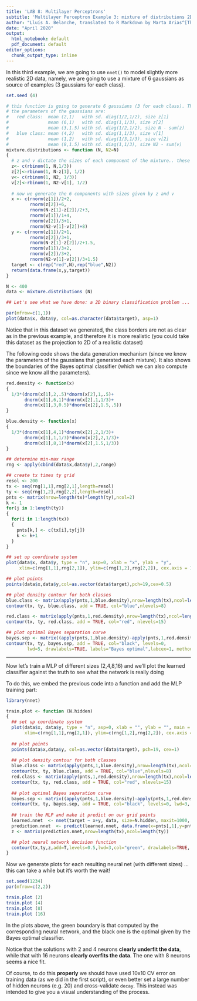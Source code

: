 ```yaml
---
title: 'LAB 8: Multilayer Perceptrons'
subtitle: 'Multilayer Perceptron Example 3: mixture of distributions 2D data'
author: "Lluís A. Belanche, translated to R Markdown by Marta Arias^[Thanks to Thomas Stibor for the excellent plotting code.]"
date: "April 2020"
output:
  html_notebook: default
  pdf_document: default
editor_options: 
  chunk_output_type: inline
---
```




In this third example, we are going to use `nnet()` to model slightly more realistic 2D data, namely, we are going to use a mixture of 6 gaussians as source of examples (3 gaussians for each class).

```r
set.seed (4)

# this function is going to generate 6 gaussians (3 for each class). The sizes are selected randomly;
# the parameters of the gaussians are: 
#   red class:  mean (2,1)   with sd. diag(1/2,1/2), size z[1]
#               mean (6,1)   with sd. diag(1,1/3), size z[2]
#               mean (3,1.5) with sd. diag(1/2,1/2), size N - sum(z)
#   blue class: mean (4,2)   with sd. diag(1,1/3), size v[1]
#               mean (1,2)   with sd. diag(1/3,1/3), size v[2]
#               mean (8,1.5) with sd. diag(1,1/3), size N2 - sum(v)
mixture.distributions <- function (N, N2=N)
{
  # z and v dictate the sizes of each component of the mixture.. these are selected randomly according to binomial distribution
  z<- c(rbinom(1, N,1/3))
  z[2]<-rbinom(1, N-z[1], 1/2)
  v<- c(rbinom(1, N2, 1/3))
  v[2]<-rbinom(1, N2-v[1], 1/2)
  
  # now we generate the 6 components with sizes given by z and v
  x <- c(rnorm(z[1])/2+2, 
         rnorm(z[2])+6, 
         rnorm(N-z[1]-z[2])/2+3, 
         rnorm(v[1])/1+4, 
         rnorm(v[2])/3+1,
         rnorm(N2-v[1]-v[2])+8)
  y <- c(rnorm(z[1])/2+1, 
         rnorm(z[2])/3+1, 
         rnorm(N-z[1]-z[2])/2+1.5, 
         rnorm(v[1])/3+2, 
         rnorm(v[2])/3+2,
         rnorm(N2-v[1]-v[2])/3+1.5)
  target <- c(rep("red",N),rep("blue",N2))
  return(data.frame(x,y,target))
}

N <- 400
data <- mixture.distributions (N)

## Let's see what we have done: a 2D binary classification problem ...

par(mfrow=c(1,1))
plot(data$x, data$y, col=as.character(data$target), asp=1)
```


Notice that in this dataset we generated, the class borders are not as clear as in the previous example, and therefore it is more realistic (you could take this dataset as the projection to 2D of a realistic dataset)

The following code shows the data generation mechanism (since we know the parameters of the gaussians that generated each mixture). It also shows the boundaries of the Bayes optimal classifier (which we can also compute since we know all the parameters).

```r
red.density <- function(x) 
{
  1/3*(dnorm(x[1],2,.5)*dnorm(x[2],1,.5)+
       dnorm(x[1],6,1)*dnorm(x[2],1,1/3)+
       dnorm(x[1],3,0.5)*dnorm(x[2],1.5,.5))
}

blue.density <- function(x) 
{
  1/3*(dnorm(x[1],4,1)*dnorm(x[2],2,1/3)+
       dnorm(x[1],1,1/3)*dnorm(x[2],2,1/3)+
       dnorm(x[1],8,1)*dnorm(x[2],1.5,1/3))
}

## determine min-max range
rng <- apply(cbind(data$x,data$y),2,range)

## create tx times ty grid 
resol <- 200
tx <- seq(rng[1,1],rng[2,1],length=resol)
ty <- seq(rng[1,2],rng[2,2],length=resol)
pnts <- matrix(nrow=length(tx)*length(ty),ncol=2)
k <- 1
for(j in 1:length(ty))
{
  for(i in 1:length(tx))
  {
    pnts[k,] <- c(tx[i],ty[j])
    k <- k+1
  }
}

## set up coordinate system
plot(data$x, data$y, type = "n", asp=0, xlab = "x", ylab = "y",
     xlim=c(rng[1,1],rng[2,1]), ylim=c(rng[1,2],rng[2,2]), cex.axis = 1.2, axes=TRUE)

## plot points
points(data$x,data$y,col=as.vector(data$target),pch=19,cex=0.5)

## plot density contour for both classes
blue.class <- matrix(apply(pnts,1,blue.density),nrow=length(tx),ncol=length(ty))
contour(tx, ty, blue.class, add = TRUE, col="blue",nlevels=8)

red.class <- matrix(apply(pnts,1,red.density),nrow=length(tx),ncol=length(ty))
contour(tx, ty, red.class, add = TRUE, col="red", nlevels=15)

## plot optimal Bayes separation curve
bayes.sep <- matrix((apply(pnts,1,blue.density)-apply(pnts,1,red.density)),nrow=length(tx),ncol=length(ty))
contour(tx, ty, bayes.sep, add = TRUE, col="black", levels=0, 
        lwd=5, drawlabels=TRUE, labels="Bayes optimal",labcex=1, method="edge")
```

***

Now let's train a MLP of different sizes (2,4,8,16) and we'll plot the learned classifier against the truth to see what the network is really doing

To do this, we embed the previous code into a function and add the MLP training part:

```r
library(nnet)

train.plot <- function (N.hidden)
{
  ## set up coordinate system
  plot(data$x, data$y, type = "n", asp=0, xlab = "", ylab = "", main = paste(N.hidden, "hidden neurons"),
       xlim=c(rng[1,1],rng[2,1]), ylim=c(rng[1,2],rng[2,2]), cex.axis = 1.2, axes=TRUE)
  
  ## plot points
  points(data$x,data$y, col=as.vector(data$target), pch=19, cex=1)
  
  ## plot density contour for both classes
  blue.class <- matrix(apply(pnts,1,blue.density),nrow=length(tx),ncol=length(ty))
  contour(tx, ty, blue.class, add = TRUE, col="blue",nlevels=8)
  red.class <- matrix(apply(pnts,1,red.density),nrow=length(tx),ncol=length(ty))
  contour(tx, ty, red.class, add = TRUE, col="red", nlevels=15)
  
  ## plot optimal Bayes separation curve
  bayes.sep <- matrix((apply(pnts,1,blue.density)-apply(pnts,1,red.density)),nrow=length(tx),ncol=length(ty))
  contour(tx, ty, bayes.sep, add = TRUE, col="black", levels=0, lwd=3, drawlabels=TRUE, method="edge")
  
  ## train the MLP and make it predict on our grid points
  learned.nnet  <- nnet(target ~ x+y, data, size=N.hidden, maxit=1000, trace=F)
  prediction.nnet  <- predict(learned.nnet, data.frame(x=pnts[,1],y=pnts[,2]))
  z <- matrix(prediction.nnet,nrow=length(tx),ncol=length(ty))

  ## plot neural network decision function
  contour(tx,ty,z,add=T,levels=0.5,lwd=3,col="green", drawlabels=TRUE, method="edge")
}
```


Now we generate plots for each resulting neural net (with different sizes) ... this can take a while but it's worth the wait!
```r
set.seed(1234)
par(mfrow=c(2,2))

train.plot (2)
train.plot (4)
train.plot (8)
train.plot (16)
```

In the plots above, the green boundary is that computed by the corresponding neural network, and the black one is the optimal given by the Bayes optimal classifier.

Notice that the solutions with 2 and 4 neurons **clearly underfit the data**, while that with 16 neurons
**clearly overfits the data**. The one with 8 neurons seems a nice fit.

Of course, to do this **properly** we should have used 10x10 CV error on training data (as we did in the first script), or even better set a large number of hidden neurons (e.g. 20) and cross-validate `decay`. This instead was intended to give you a visual understanding of the process. 

